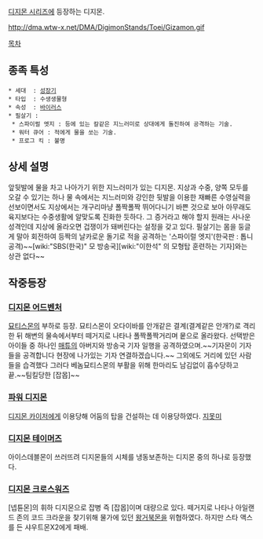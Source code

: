 [[디지몬 시리즈]]에 등장하는 디지몬. 

http://dma.wtw-x.net/DMA/DigimonStands/Toei/Gizamon.gif

[[목차]]

== 종족 특성 ==
 * 세대  : [[성장기]]
 * 타입  : 수생생물형
 * 속성  : [[바이러스]]
 * 필살기 : 
  * 스파이럴 엣지 : 등에 있는 칼같은 지느러미로 상대에게 돌진하여 공격하는 기술.
  * 워터 큐어 : 적에게 물을 쏘는 기술.
  * 프로그 킥 : 불명

== 상세 설명 ==
앞뒷발에 물을 차고 나아가기 위한 지느러미가 있는 디지몬. 지상과 수중, 양쪽 모두를 오갈 수 있기는 하나 물 속에서는 지느러미와 강인한 뒷발을 이용한 재빠른 수영실력을 선보이면서도 지상에서는 개구리마냥 폴짝폴짝 뛰어다니기 바쁜 것으로 보아 아무래도 육지보다는 수중생활에 알맞도록 진화한 듯하다. 그 증거라고 해야 할지 원래는 사나운 성격인데 지상에 올라오면 겁쟁이가 돼버린다는 설정을 갖고 있다. 필살기는 몸을 둥글게 말아 회전하여 등짝의 날카로운 돌기로 적을 공격하는 '스파이럴 엣지'(한국판 : 톱니공격)~~[wiki:"SBS(한국)" 모 방송국][wiki:"이한석" 의 모형탑 훈련하는 기자]와는 상관 없다~~

== 작중등장 ==
=== [[디지몬 어드벤처]] ===
[[묘티스몬]]의 부하로 등장. 묘티스몬이 오다이바를 안개같은 결계(결계같은 안개?)로 격리한 뒤 해변의 물속에서부터 떼거지로 나타나 폴짝폴짝거리며 뭍으로 올라왔다. 선택받은 아이들 중 하나인 [[매튜]]의 아버지와 방송국 기자 일행을 공격하였으며.~~기자몬이 기자들을 공격합니다 현장에 나가있는 기자 연결하겠습니다.~~ 그외에도 거리에 있던 사람들을 습격했다 그러다 베놈묘티스몬의 부활을 위해 한마리도 남김없이 흡수당하고 끝.~~팀킬당한 [잡몹]~~

=== [[파워 디지몬]] ===
[[디지몬 카이저]]에게 이용당해 어둠의 탑을 건설하는 데 이용당하였다. [[지못미]]

=== [[디지몬 테이머즈]] ===
아이스데블몬이 쓰러뜨려 디지몬들의 시체를 냉동보존하는 디지몬 중의 하나로 등장했다. 

=== [[디지몬 크로스워즈]] ===
[넵튠몬]의 휘하 디지몬으로 잡병 즉 [잡몹]이며 대량으로 있다. 떼거지로 나타나 아일랜드 존의 코드 크라운을 찾기위해 물가에 있던 [[왕거북몬]]을 위협하였다. 하지만 스타 액스를 든 샤우트몬X2에게 패배. 
